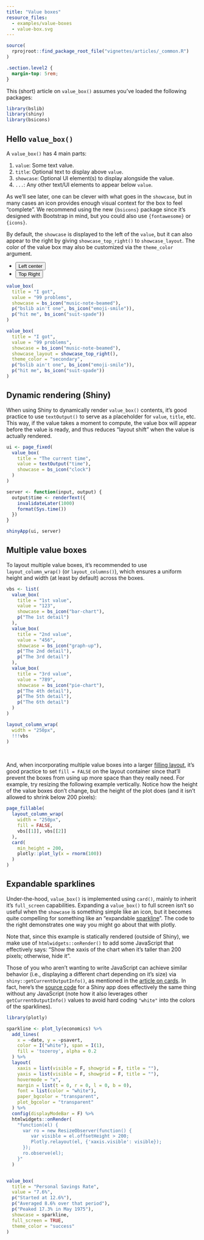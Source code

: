 ```yaml
---
title: "Value boxes"
resource_files:
  - examples/value-boxes
  - value-box.svg
---
```


```r
source(
  rprojroot::find_package_root_file("vignettes/articles/_common.R")
)
```

```css
.section.level2 {
  margin-top: 5rem;
}
```

This (short) article on `value_box()` assumes you've loaded the following packages:

```r
library(bslib)
library(shiny)
library(bsicons)
```


## Hello `value_box()`

<div class="row">
<div class="col-md-6">

A `value_box()` has 4 main parts:

1. `value`: Some text value.
2. `title`: Optional text to display above `value`.
3. `showcase`: Optional UI element(s) to display alongside the value.
4. `...`: Any other text/UI elements to appear below `value`.

As we'll see later, one can be clever with what goes in the `showcase`, but in many cases an icon provides enough visual context for the box to feel "complete". We recommend using the new `{bsicons}` package since it's designed with Bootstrap in mind, but you could also use `{fontawesome}` or `{icons}`.

By default, the `showcase` is displayed to the left of the `value`, but it can also appear to the right by giving `showcase_top_right()` to `showcase_layout`. The color of the value box may also be customized via the `theme_color` argument.

</div>

<div class="col-md-6">

<ul class="nav nav-pills justify-content-center" role="tablist">
  <li class="nav-item" role="presentation">
    <button class="nav-link active" data-bs-toggle="tab" data-bs-target="#left-center" type="button" role="tab" aria-controls="left-center" aria-selected="true">Left center</button>
  </li>
  <li class="nav-item" role="presentation">
    <button class="nav-link" data-bs-toggle="tab" data-bs-target="#top-right" type="button" role="tab" aria-controls="top-right" aria-selected="false">Top Right</button>
  </li>
  </li>
</ul>
<div class="tab-content">
  <div class="tab-pane show active" id="left-center" role="tabpanel" tabindex="0">
```r
value_box(
  title = "I got",
  value = "99 problems",
  showcase = bs_icon("music-note-beamed"),
  p("bslib ain't one", bs_icon("emoji-smile")),
  p("hit me", bs_icon("suit-spade"))
)
```
</div>
  <div class="tab-pane" id="top-right" role="tabpanel" tabindex="0">
```r
value_box(
  title = "I got",
  value = "99 problems",
  showcase = bs_icon("music-note-beamed"),
  showcase_layout = showcase_top_right(),
  theme_color = "secondary",
  p("bslib ain't one", bs_icon("emoji-smile")),
  p("hit me", bs_icon("suit-spade"))
)
```
</div>
</div>
  </div>
</div>




## Dynamic rendering (Shiny)

:::: row
::: col-md-6
When using Shiny to dynamically render `value_box()` contents, it's good practice to use `textOutput()` to serve as a placeholder for `value`, `title`, etc. This way, if the value takes a moment to compute, the value box will appear before the value is ready, and thus reduces "layout shift" when the value is actually rendered.
:::

::: col-md-6
```r
ui <- page_fixed(
  value_box(
    title = "The current time",
    value = textOutput("time"),
    showcase = bs_icon("clock")
  )
)

server <- function(input, output) {
  output$time <- renderText({
    invalidateLater(1000)
    format(Sys.time())
  })
}

shinyApp(ui, server)
```
:::
::::


## Multiple value boxes

To layout multiple value boxes, it's recommended to use `layout_column_wrap()` (or `layout_columns()`), which ensures a uniform height and width (at least by default) across the boxes.

```r
vbs <- list(
  value_box(
    title = "1st value",
    value = "123",
    showcase = bs_icon("bar-chart"),
    p("The 1st detail")
  ),
  value_box(
    title = "2nd value",
    value = "456",
    showcase = bs_icon("graph-up"),
    p("The 2nd detail"),
    p("The 3rd detail")
  ),
  value_box(
    title = "3rd value",
    value = "789",
    showcase = bs_icon("pie-chart"),
    p("The 4th detail"),
    p("The 5th detail"),
    p("The 6th detail")
  )
)

layout_column_wrap(
  width = "250px",
  !!!vbs
)
```

<br>

And, when incorporating multiple value boxes into a larger [filling layout](filling.html), it's good practice to set `fill = FALSE` on the layout container since that'll prevent the boxes from using up more space than they really need. For example, try resizing the following example vertically. Notice how the height of the value boxes don't change, but the height of the plot does (and it isn't allowed to shrink below 200 pixels):

```r
page_fillable(
  layout_column_wrap(
    width = "250px",
    fill = FALSE,
    vbs[[1]], vbs[[2]]
  ),
  card(
    min_height = 200,
    plotly::plot_ly(x = rnorm(100))
  )
)
```





## Expandable sparklines

::: row
::: col-md-6
Under-the-hood, `value_box()` is implemented using `card()`, mainly to inherit it's `full_screen` capabilities. Expanding a `value_box()` to full screen isn't so useful when the `showcase` is something simple like an icon, but it becomes quite compelling for something like an "expandable [sparkline](https://en.wikipedia.org/wiki/Sparkline)". The code to the right demonstrates one way you might go about that with plotly.

Note that, since this example is statically rendered (outside of Shiny), we make use of `htmlwidgets::onRender()` to add some JavaScript that effectively says: "Show the xaxis of the chart when it's taller than 200 pixels; otherwise, hide it".

Those of you who aren't wanting to write JavaScript can achieve similar behavior (i.e., displaying a different chart depending on it's size) via `shiny::getCurrentOutputInfo()`, as mentioned in the [article on cards](cards.html#dynamic-rendering-shiny). In fact, here's the [source code](https://github.com/rstudio/bslib/tree/main/inst/examples/value_box) for a Shiny app does effectively the same thing without any JavaScript (note how it also leverages other `getCurrentOutputInfo()` values to avoid hard coding `"white"` into the colors of the sparklines).
:::

::: col-md-6
```r
library(plotly)

sparkline <- plot_ly(economics) %>%
  add_lines(
    x = ~date, y = ~psavert,
    color = I("white"), span = I(1),
    fill = 'tozeroy', alpha = 0.2
  ) %>%
  layout(
    xaxis = list(visible = F, showgrid = F, title = ""),
    yaxis = list(visible = F, showgrid = F, title = ""),
    hovermode = "x",
    margin = list(t = 0, r = 0, l = 0, b = 0),
    font = list(color = "white"),
    paper_bgcolor = "transparent",
    plot_bgcolor = "transparent"
  ) %>%
  config(displayModeBar = F) %>%
  htmlwidgets::onRender(
    "function(el) {
      var ro = new ResizeObserver(function() {
         var visible = el.offsetHeight > 200;
         Plotly.relayout(el, {'xaxis.visible': visible});
      });
      ro.observe(el);
    }"
  )


value_box(
  title = "Personal Savings Rate",
  value = "7.6%",
  p("Started at 12.6%"),
  p("Averaged 8.6% over that period"),
  p("Peaked 17.3% in May 1975"),
  showcase = sparkline,
  full_screen = TRUE,
  theme_color = "success"
)
```

:::
:::
